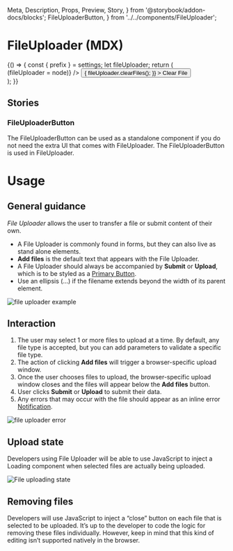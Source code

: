  Meta,
  Description,
  Props,
  Preview,
  Story,
} from '@storybook/addon-docs/blocks';
  FileUploaderButton,
} from '../../components/FileUploader';

<Meta title="Components/FileUploader (MDX)" component={FileUploader} />

# FileUploader (MDX)

<Description of="." />

<Preview withToolbar>
  <Story name="FileUploader">
    {() => {
      const { prefix } = settings;
      let fileUploader;
      return (
        <div className={`${prefix}--file__container`}>
          <FileUploader
            labelTitle="Upload"
            labelDescription="only .jpg files at 500mb or less"
            buttonLabel="Add files"
            filenameStatus="edit"
            accept={['.jpg', '.png']}
            name=""
            multiple={true}
            ref={node => (fileUploader = node)}
          />
          <Button
            kind="secondary"
            small
            style={{ marginTop: '1rem' }}
            onClick={() => {
              fileUploader.clearFiles();
            }}
          >
            Clear File
          </Button>
        </div>
      );
    }}
  </Story>
</Preview>

<Props of={FileUploader} />

## Stories

### FileUploaderButton

The FileUploaderButton can be used as a standalone component if you do not need the extra UI that comes with FileUploader. The FileUploaderButton is used in FileUploader.

<Preview>
  <Story name="FileUploaderButton">
    <FileUploaderButton
      className="bob"
      labelText="Add files"
      name=""
      multiple={true}
      disabled={false}
      buttonKind="primary"
      disableLabelChanges={false}
      role="button"
      tabIndex={0}
      onChange={action('onChange')}
    />
  </Story>
</Preview>

# Usage

## General guidance

_File Uploader_ allows the user to transfer a file or submit content of their own.

- A File Uploader is commonly found in forms, but they can also live as stand alone elements.
- **Add files** is the default text that appears with the File Uploader.
- A File Uploader should always be accompanied by **Submit** or **Upload**, which is to be styled as a [Primary Button](/?path=/docs/components-button--defaut).
- Use an ellipsis (…) if the filename extends beyond the width of its parent element.

<img src={fileUploaderUsage1} alt="file uploader example" />

## Interaction

1. The user may select 1 or more files to upload at a time. By default, any file type is accepted, but you can add parameters to validate a specific file type.
1. The action of clicking **Add files** will trigger a browser-specific upload window.
1. Once the user chooses files to upload, the browser-specific upload window closes and the files will appear below the **Add files** button.
1. User clicks **Submit** or **Upload** to submit their data.
1. Any errors that may occur with the file should appear as an inline error [Notification](internalLink).

<img src={fileUploaderUsage2} alt="file uploader error" />

## Upload state

Developers using File Uploader will be able to use JavaScript to inject a Loading component when selected files are actually being uploaded.

<img src={fileUploaderUsage3} alt="File uploading state" />

## Removing files

Developers will use JavaScript to inject a “close” button on each file that is selected to be uploaded. It’s up to the developer to code the logic for removing these files individually. However, keep in mind that this kind of editing isn’t supported natively in the browser.
